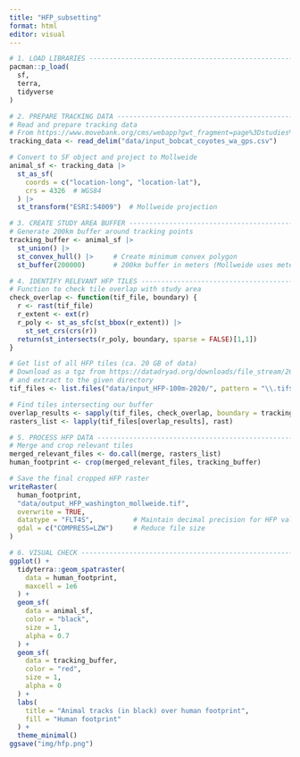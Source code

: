 ```yaml
---
title: "HFP_subsetting"
format: html
editor: visual
---
```


```r

# 1. LOAD LIBRARIES ------------------------------------------------------------
pacman::p_load(
  sf,
  terra,
  tidyverse
)

# 2. PREPARE TRACKING DATA -----------------------------------------------------
# Read and prepare tracking data
# From https://www.movebank.org/cms/webapp?gwt_fragment=page%3Dstudies%2Cpath%3Dstudy2636372210
tracking_data <- read_delim("data/input_bobcat_coyotes_wa_gps.csv")

# Convert to SF object and project to Mollweide
animal_sf <- tracking_data |>
  st_as_sf(
    coords = c("location-long", "location-lat"),
    crs = 4326  # WGS84
  ) |>
  st_transform("ESRI:54009")  # Mollweide projection

# 3. CREATE STUDY AREA BUFFER --------------------------------------------------
# Generate 200km buffer around tracking points
tracking_buffer <- animal_sf |>
  st_union() |>
  st_convex_hull() |>     # Create minimum convex polygon
  st_buffer(200000)       # 200km buffer in meters (Mollweide uses meters)

# 4. IDENTIFY RELEVANT HFP TILES -----------------------------------------------
# Function to check tile overlap with study area
check_overlap <- function(tif_file, boundary) {
  r <- rast(tif_file)
  r_extent <- ext(r)
  r_poly <- st_as_sfc(st_bbox(r_extent)) |> 
    st_set_crs(crs(r))
  return(st_intersects(r_poly, boundary, sparse = FALSE)[1,1])
}

# Get list of all HFP tiles (ca. 20 GB of data)
# Download as a tgz from https://datadryad.org/downloads/file_stream/2679334 
# and extract to the given directory
tif_files <- list.files("data/input_HFP-100m-2020/", pattern = "\\.tif$", full.names = TRUE)

# Find tiles intersecting our buffer
overlap_results <- sapply(tif_files, check_overlap, boundary = tracking_buffer)
rasters_list <- lapply(tif_files[overlap_results], rast)

# 5. PROCESS HFP DATA ----------------------------------------------------------
# Merge and crop relevant tiles
merged_relevant_files <- do.call(merge, rasters_list)
human_footprint <- crop(merged_relevant_files, tracking_buffer)

# Save the final cropped HFP raster
writeRaster(
  human_footprint,
  "data/output_HFP_washington_mollweide.tif",
  overwrite = TRUE,
  datatype = "FLT4S",          # Maintain decimal precision for HFP values
  gdal = c("COMPRESS=LZW")     # Reduce file size
)

# 6. VISUAL CHECK --------------------------------------------------------------
ggplot() +
  tidyterra::geom_spatraster(
    data = human_footprint,
    maxcell = 1e6
  ) +
  geom_sf(
    data = animal_sf,
    color = "black",
    size = 1,
    alpha = 0.7
  ) +
  geom_sf(
    data = tracking_buffer,
    color = "red",
    size = 1,
    alpha = 0
  ) +  
  labs(
    title = "Animal tracks (in black) over human footprint",
    fill = "Human footprint"
  ) +
  theme_minimal()
ggsave("img/hfp.png")
```
